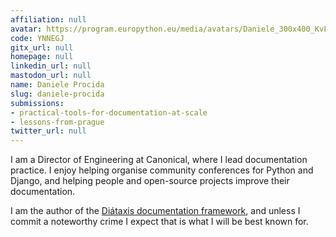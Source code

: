 ```yaml
---
affiliation: null
avatar: https://program.europython.eu/media/avatars/Daniele_300x400_KvFfbse.JPG
code: YNNEGJ
gitx_url: null
homepage: null
linkedin_url: null
mastodon_url: null
name: Daniele Procida
slug: daniele-procida
submissions:
- practical-tools-for-documentation-at-scale
- lessons-from-prague
twitter_url: null
---
```


I am a Director of Engineering at Canonical, where I lead documentation practice. I enjoy helping organise community conferences for Python and Django, and helping people and open-source projects improve their documentation.

I am the author of the [Diátaxis documentation framework](https://diataxis.fr), and unless I commit a noteworthy crime I expect that is what I will be best known for.